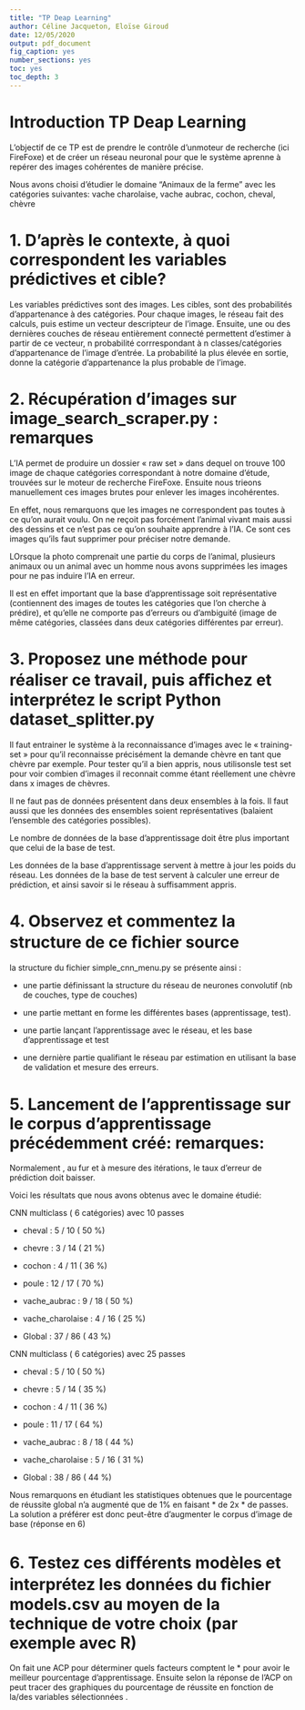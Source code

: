 ```yaml
---
title: "TP Deap Learning"
author: Céline Jacqueton, Eloïse Giroud
date: 12/05/2020
output: pdf_document
fig_caption: yes
number_sections: yes
toc: yes
toc_depth: 3
---
```


\newpage

# Introduction TP Deap Learning

L'objectif de ce TP est de prendre le contrôle d'unmoteur de recherche (ici FireFoxe) et de créer un réseau neuronal pour que le système aprenne à repérer des images cohérentes de manière précise. 

Nous avons choisi d'étudier le domaine "Animaux de la ferme" avec les catégories suivantes:
vache charolaise, vache aubrac, cochon, cheval, chèvre
 

# 1. D’après le contexte, à quoi correspondent les variables prédictives et cible?

Les variables prédictives sont des images. Les cibles, sont des probabilités d'appartenance à des catégories.
Pour chaque images, le réseau fait des calculs, puis estime un vecteur descripteur de l'image. Ensuite, une ou des dernières couches de réseau entièrement connecté permettent d'estimer à partir de ce vecteur, n probabilité corrrespondant à n classes/catégories d'appartenance de l'image d'entrée. 
La probabilité la plus élevée en sortie, donne la catégorie d'appartenance la plus probable de l'image.



# 2. Récupération d'images sur image_search_scraper.py : remarques

L’IA permet de produire un dossier « raw set » dans dequel on trouve 100 image de chaque catégories correspondant à notre domaine d'étude, trouvées sur le moteur de recherche FireFoxe. 
Ensuite nous trieons manuellement ces images brutes pour enlever les images incohérentes.

En effet, nous remarquons que les images ne correspondent pas toutes à ce qu'on aurait voulu. On ne reçoit pas forcément l'animal vivant mais aussi des dessins et ce n'est pas ce qu'on souhaite apprendre à l'IA. Ce sont ces images qu'ils faut supprimer pour préciser notre demande. 

LOrsque la photo comprenait une partie du corps de l'animal, plusieurs animaux ou un animal avec un homme nous avons supprimées les images pour ne pas induire l'IA en erreur.

Il est en effet important que la base d'apprentissage soit représentative (contiennent des images de toutes les catégories que l'on cherche à prédire), et qu'elle ne comporte pas d'erreurs ou d'ambiguité (image de même catégories, classées dans deux catégories différentes par erreur).


# 3. Proposez une méthode pour réaliser ce travail, puis aﬃchez et interprétez le script Python dataset_splitter.py

Il faut entrainer le système à la reconnaissance d'images avec le « training-set » pour qu’il reconnaisse précisément la demande chèvre en tant que chèvre par exemple.
Pour tester qu’il a bien appris, nous utilisonsle test set pour voir combien d’images il reconnait comme étant réellement une chèvre dans x images de chèvres. 

Il ne faut pas de données présentent dans deux ensembles à la fois. Il faut aussi que les données des ensembles soient représentatives (balaient l'ensemble des catégories possibles).

Le nombre de données de la base d'apprentissage doit être plus important que celui de la base de test.

Les données de la base d'apprentissage servent à mettre à jour les poids du réseau. Les données de la base de test servent à calculer une erreur de prédiction, et ainsi savoir si le réseau à suffisamment appris. 


# 4. Observez et commentez la structure de ce ﬁchier source

la structure du fichier simple_cnn_menu.py se présente ainsi :  

  - une partie définissant la structure du réseau de neurones convolutif (nb de couches, type de couches)  
  
  - une partie mettant en forme les différentes bases (apprentissage, test).  
  
  - une partie lançant l'apprentissage avec le réseau, et les base d'apprentissage et test  
  
  - une dernière partie qualifiant le réseau par estimation en utilisant la base de validation et mesure des erreurs.


# 5. Lancement de l’apprentissage sur le corpus d’apprentissage précédemment créé: remarques:

Normalement , au fur et à mesure des itérations, le taux d'erreur de prédiction doit baisser. 

Voici les résultats que nous avons obtenus avec le domaine étudié:

CNN  multiclass  ( 6 catégories) avec 10 passes  

- cheval  :  5 / 10 ( 50 %)  

- chevre  :  3 / 14 ( 21 %)  

- cochon  :  4 / 11 ( 36 %)  

- poule  :  12 / 17 ( 70 %)  

- vache_aubrac  :  9 / 18 ( 50 %)  

- vache_charolaise  :  4 / 16 ( 25 %)  

- Global :  37 / 86 ( 43 %)   


CNN  multiclass  ( 6 catégories) avec 25 passes  

- cheval  :  5 / 10 ( 50 %)  

- chevre  :  5 / 14 ( 35 %)  

- cochon  :  4 / 11 ( 36 %)  

- poule  :  11 / 17 ( 64 %)  

- vache_aubrac  :  8 / 18 ( 44 %)  

- vache_charolaise  :  5 / 16 ( 31 %)  

- Global :  38 / 86 ( 44 %)  


Nous remarquons en étudiant les statistiques obtenues que le pourcentage de réussite global  n'a augmenté que de 1% en faisant * de 2x * de passes. 
La solution a préférer est donc peut-être d’augmenter le corpus d’image de base (réponse en 6)


# 6. Testez ces diﬀérents modèles et interprétez les données du ﬁchier models.csv au moyen de la technique de votre choix (par exemple avec R)

On fait une ACP pour déterminer quels facteurs comptent le * pour avoir le meilleur pourcentage d’apprentissage. Ensuite selon la réponse de l’ACP on peut tracer des graphiques du pourcentage de réussite en fonction de la/des variables sélectionnées .

\newpage





